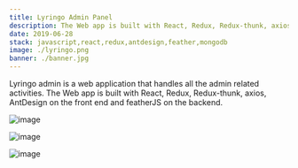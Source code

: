 ```yaml
---
title: Lyringo Admin Panel 
description: The Web app is built with React, Redux, Redux-thunk, axios, AntDesign on the front end and feather js on the backend.
date: 2019-06-28
stack: javascript,react,redux,antdesign,feather,mongodb
image: ./lyringo.png
banner: ./banner.jpg
---
```


Lyringo admin is a web application that handles all the admin related activities. The Web app is built with React, Redux, Redux-thunk, axios, AntDesign on the front end and featherJS on the backend.

<Row>
<Col>

![image](./one.jpg)

</Col>
<Col>

![image](./two.png)

</Col>
</Row>

<Row>
<Col>

![image](./three.png)

</Col>
</Row>

<Row>



</Row>